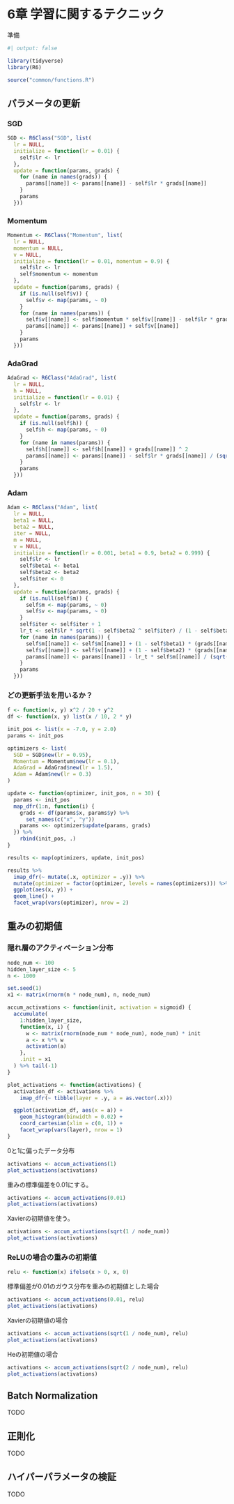 # 6章 学習に関するテクニック {.unnumbered}

準備

```r
#| output: false

library(tidyverse)
library(R6)
```

```r
source("common/functions.R")
```

## パラメータの更新

### SGD

```r
SGD <- R6Class("SGD", list(
  lr = NULL,
  initialize = function(lr = 0.01) {
    self$lr <- lr
  },
  update = function(params, grads) {
    for (name in names(grads)) {
      params[[name]] <- params[[name]] - self$lr * grads[[name]]
    }
    params
  }))
```

### Momentum

```r
Momentum <- R6Class("Momentum", list(
  lr = NULL,
  momentum = NULL,
  v = NULL,
  initialize = function(lr = 0.01, momentum = 0.9) {
    self$lr <- lr
    self$momentum <- momentum
  },
  update = function(params, grads) {
    if (is.null(self$v)) {
      self$v <- map(params, ~ 0)
    }
    for (name in names(params)) {
      self$v[[name]] <- self$momentum * self$v[[name]] - self$lr * grads[[name]]
      params[[name]] <- params[[name]] + self$v[[name]]
    }
    params
  }))
```

### AdaGrad

```r
AdaGrad <- R6Class("AdaGrad", list(
  lr = NULL,
  h = NULL,
  initialize = function(lr = 0.01) {
    self$lr <- lr
  },
  update = function(params, grads) {
    if (is.null(self$h)) {
      self$h <- map(params, ~ 0)
    }
    for (name in names(params)) {
      self$h[[name]] <- self$h[[name]] + grads[[name]] ^ 2
      params[[name]] <- params[[name]] - self$lr * grads[[name]] / (sqrt(self$h[[name]]) + 1e-7)
    }
    params
  }))
```

### Adam

```r
Adam <- R6Class("Adam", list(
  lr = NULL,
  beta1 = NULL,
  beta2 = NULL,
  iter = NULL,
  m = NULL,
  v = NULL,
  initialize = function(lr = 0.001, beta1 = 0.9, beta2 = 0.999) {
    self$lr <- lr
    self$beta1 <- beta1
    self$beta2 <- beta2
    self$iter <- 0
  },
  update = function(params, grads) {
    if (is.null(self$m)) {
      self$m <- map(params, ~ 0)
      self$v <- map(params, ~ 0)
    }
    self$iter <- self$iter + 1
    lr_t <- self$lr * sqrt(1 - self$beta2 ^ self$iter) / (1 - self$beta1 ^ self$iter)
    for (name in names(params)) {
      self$m[[name]] <- self$m[[name]] + (1 - self$beta1) * (grads[[name]] - self$m[[name]])
      self$v[[name]] <- self$v[[name]] + (1 - self$beta2) * (grads[[name]]^2 - self$v[[name]])
      params[[name]] <- params[[name]] - lr_t * self$m[[name]] / (sqrt(self$v[[name]]) + 1e-7)
    }
    params
  }))
```

### どの更新手法を用いるか？

```r
f <- function(x, y) x^2 / 20 + y^2
df <- function(x, y) list(x / 10, 2 * y)

init_pos <- list(x = -7.0, y = 2.0)
params <- init_pos

optimizers <- list(
  SGD = SGD$new(lr = 0.95),
  Momentum = Momentum$new(lr = 0.1),
  AdaGrad = AdaGrad$new(lr = 1.5),
  Adam = Adam$new(lr = 0.3)
)

update <- function(optimizer, init_pos, n = 30) {
  params <- init_pos
  map_dfr(1:n, function(i) {
    grads <- df(params$x, params$y) %>%
      set_names(c("x", "y"))
    params <<- optimizer$update(params, grads)
  }) %>%
    rbind(init_pos, .)
}

results <- map(optimizers, update, init_pos)

results %>%
  imap_dfr(~ mutate(.x, optimizer = .y)) %>%
  mutate(optimizer = factor(optimizer, levels = names(optimizers))) %>%
  ggplot(aes(x, y)) +
  geom_line() +
  facet_wrap(vars(optimizer), nrow = 2)
```

## 重みの初期値

### 隠れ層のアクティベーション分布

```r
node_num <- 100
hidden_layer_size <- 5
n <- 1000

set.seed(1)
x1 <- matrix(rnorm(n * node_num), n, node_num)

accum_activations <- function(init, activation = sigmoid) {
  accumulate(
    1:hidden_layer_size,
    function(x, i) {
      w <- matrix(rnorm(node_num * node_num), node_num) * init
      a <- x %*% w
      activation(a)
    },
    .init = x1
  ) %>% tail(-1)
}

plot_activations <- function(activations) {
  activation_df <- activations %>%
    imap_dfr(~ tibble(layer = .y, a = as.vector(.x)))

  ggplot(activation_df, aes(x = a)) +
    geom_histogram(binwidth = 0.02) +
    coord_cartesian(xlim = c(0, 1)) +
    facet_wrap(vars(layer), nrow = 1)
}
```

0と1に偏ったデータ分布

```r
activations <- accum_activations(1)
plot_activations(activations)
```

重みの標準偏差を0.01にする。

```r
activations <- accum_activations(0.01)
plot_activations(activations)
```

Xavierの初期値を使う。

```r
activations <- accum_activations(sqrt(1 / node_num))
plot_activations(activations)
```

### ReLUの場合の重みの初期値

```r
relu <- function(x) ifelse(x > 0, x, 0)
```

標準偏差が0.01のガウス分布を重みの初期値とした場合

```r
activations <- accum_activations(0.01, relu)
plot_activations(activations)
```

Xavierの初期値の場合

```r
activations <- accum_activations(sqrt(1 / node_num), relu)
plot_activations(activations)
```

Heの初期値の場合

```r
activations <- accum_activations(sqrt(2 / node_num), relu)
plot_activations(activations)
```

## Batch Normalization

TODO

## 正則化

TODO

## ハイパーパラメータの検証

TODO
